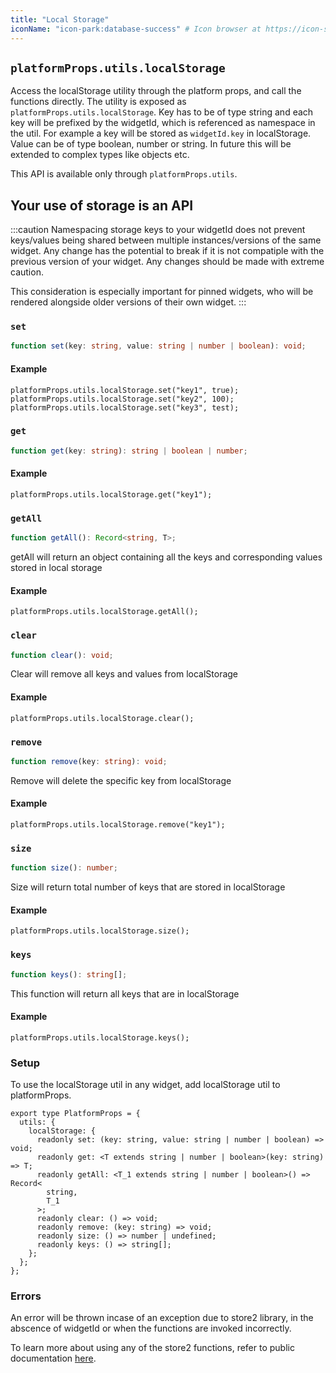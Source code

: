 ```yaml
---
title: "Local Storage"
iconName: "icon-park:database-success" # Icon browser at https://icon-sets.iconify.design/
---
```


## `platformProps.utils.localStorage`

Access the localStorage utility through the platform props, and call the functions directly. The utility is exposed as `platformProps.utils.localStorage`.
Key has to be of type string and each key will be prefixed by the widgetId, which is referenced as namespace in the util. For example a key will be stored as `widgetId.key` in localStorage.
Value can be of type boolean, number or string. In future this will be extended to complex types like objects etc.

This API is available only through `platformProps.utils`.

## Your use of storage is an API

:::caution
Namespacing storage keys to your widgetId does not prevent keys/values being shared between multiple instances/versions of the same widget. Any change has the potential to break if it is not compatiple with the previous version of your widget. Any changes should be made with extreme caution.

This consideration is especially important for pinned widgets, who will be rendered alongside older versions of their own widget.
:::

### `set`

```ts
function set(key: string, value: string | number | boolean): void;
```

#### Example

```tsx
platformProps.utils.localStorage.set("key1", true);
platformProps.utils.localStorage.set("key2", 100);
platformProps.utils.localStorage.set("key3", test);
```

### `get`

```ts
function get(key: string): string | boolean | number;
```

#### Example

```tsx
platformProps.utils.localStorage.get("key1");
```

### `getAll`

```ts
function getAll(): Record<string, T>;
```

getAll will return an object containing all the keys and corresponding values stored in local storage

#### Example

```tsx
platformProps.utils.localStorage.getAll();
```

### `clear`

```ts
function clear(): void;
```

Clear will remove all keys and values from localStorage

#### Example

```tsx
platformProps.utils.localStorage.clear();
```

### `remove`

```ts
function remove(key: string): void;
```

Remove will delete the specific key from localStorage

#### Example

```tsx
platformProps.utils.localStorage.remove("key1");
```

### `size`

```ts
function size(): number;
```

Size will return total number of keys that are stored in localStorage

#### Example

```tsx
platformProps.utils.localStorage.size();
```

### `keys`

```ts
function keys(): string[];
```

This function will return all keys that are in localStorage

#### Example

```tsx
platformProps.utils.localStorage.keys();
```

### Setup

To use the localStorage util in any widget, add localStorage util to platformProps.

```tsx
export type PlatformProps = {
  utils: {
    localStorage: {
      readonly set: (key: string, value: string | number | boolean) => void;
      readonly get: <T extends string | number | boolean>(key: string) => T;
      readonly getAll: <T_1 extends string | number | boolean>() => Record<
        string,
        T_1
      >;
      readonly clear: () => void;
      readonly remove: (key: string) => void;
      readonly size: () => number | undefined;
      readonly keys: () => string[];
    };
  };
};
```

### Errors

An error will be thrown incase of an exception due to store2 library, in the abscence of widgetId or when the functions are invoked incorrectly.

To learn more about using any of the store2 functions, refer to public documentation [here](https://www.npmjs.com/package/store2).
